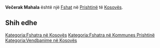 {{Fshat në Kosovës
 | Emri                = Večerak Mahala
| srp_N_name = Večerak Mahala
| srp_N_FULL_NAME_RO = Večerak Mahala
| srp_N_FULL_NAME_ND_RO = Vecerak Mahala
| srp_N_SORT_NAME_RG = VECERAKMAHALA
| srp_N_FULL_NAME_RG = Večerak Mahala
| srp_N_FULL_NAME_ND_RG = Vecerak Mahala
| srp_V_name = Večerakovo
| srp_V_FULL_NAME_RO = Večerakovo
| srp_V_FULL_NAME_ND_RO = Vecerakovo
| srp_V_SORT_NAME_RG = VECERAKOVO
| srp_V_FULL_NAME_RG = Večerakovo
| srp_V_FULL_NAME_ND_RG = Vecerakovo

 | Emri (Rasa dhanore) = 
 | Figura              = 
 | Shteti              = Kosovo
 | Komuna              = Prishtinë
 | Kodi postar         = 
 | Sipërfaqja          = 

 | Popullsia           = 

 | Regj. i popullsisë  = 
 | Dend. e popullsisë  = 
 | Faqja zyrtare       = 
 <!--- Koordinatat ----> 
 | Gjerësia            = 42.666111
 | Gjatësia            = 21.278056
 | Lartësia            = 
}}
'''Večerak Mahala''' është një [[Fshat]] në [[Prishtinë]] të [[Kosovës]].

<!-- == Gjeografia == -->
<!-- == Historia == -->
<!-- == Demografia == -->
== Shih edhe ==
{{Komuna Prishtinë}}
{{Kosovo-Administrata-Cung}}

[[Kategoria:Fshatra në Kosovës]]
[[Kategoria:Fshatra në Kommunes Prishtinë]]
[[Kategoria:Vendbanime në Kosovës]]